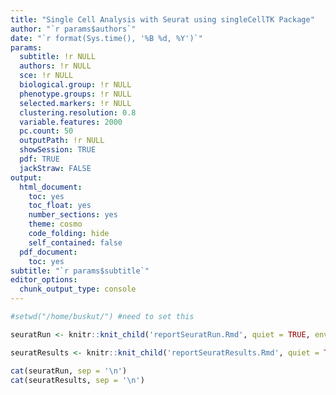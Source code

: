 ```yaml
---
title: "Single Cell Analysis with Seurat using singleCellTK Package"
author: "`r params$authors`"
date: "`r format(Sys.time(), '%B %d, %Y')`"
params:
  subtitle: !r NULL
  authors: !r NULL
  sce: !r NULL
  biological.group: !r NULL
  phenotype.groups: !r NULL
  selected.markers: !r NULL
  clustering.resolution: 0.8
  variable.features: 2000
  pc.count: 50
  outputPath: !r NULL
  showSession: TRUE
  pdf: TRUE
  jackStraw: FALSE
output:
  html_document:
    toc: yes
    toc_float: yes
    number_sections: yes
    theme: cosmo
    code_folding: hide
    self_contained: false
  pdf_document:
    toc: yes
subtitle: "`r params$subtitle`"
editor_options:
  chunk_output_type: console
---
```


```r
#setwd("/home/buskut/") #need to set this
```

```r
seuratRun <- knitr::knit_child('reportSeuratRun.Rmd', quiet = TRUE, envir = environment())
```

```r
seuratResults <- knitr::knit_child('reportSeuratResults.Rmd', quiet = TRUE, envir = environment())
```

```r
cat(seuratRun, sep = '\n')
cat(seuratResults, sep = '\n')
```
